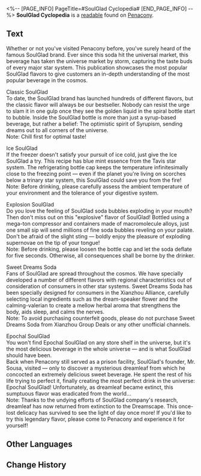 <%-- [PAGE_INFO]
PageTitle=#SoulGlad Cyclopedia#
[END_PAGE_INFO] --%>
{{Readable Infobox
|id           = 295
|partIds      = 190550
|title        = 
|image        = Item Penacony Readable 2.png
|world        = Penacony
|parts        = 1
|author       = <!--to be added-->
|description  = An advertising brochure put out by the SoulGlad company, introducing the diverse range of SoulGlad flavors to consumers.
|part1        = SoulGlad Cyclopedia
|source1      = {{cx|Source missing}}
|characters   = 
|factions     = Penacony
}}
'''SoulGlad Cyclopedia''' is a [[readable]] found on [[Penacony]].
<!--
==Location==
{{Map Embed|<map name>|<marker id>}}
-->
==Text==
Whether or not you've visited Penacony before, you've surely heard of the famous SoulGlad brand. Ever since this soda hit the universal market, this beverage has taken the universe market by storm, capturing the taste buds of every major star system. This publication showcases the most popular SoulGlad flavors to give customers an in-depth understanding of the most popular beverage in the cosmos.

Classic SoulGlad<br />
To date, the SoulGlad brand has launched hundreds of different flavors, but the classic flavor will always be our bestseller. Nobody can resist the urge to slam it in one gulp once they see the golden liquid in the spiral bottle start to bubble. Inside the SoulGlad bottle is more than just a syrup-based beverage, but rather a belief: The optimistic spirit of Syrupism, sending dreams out to all corners of the universe.<br />
Note: Chill first for optimal taste!

Ice SoulGlad<br />
If the freezer doesn't satisfy your pursuit of ice cold, just give the Ice SoulGlad a try. This recipe has blue mint essence from the Tavis star system. The refrigerating bottle cap keeps the temperature infinitesimally close to the freezing point &mdash; even if the planet you're living on scorches below a trinary star system, this SoulGlad could save you from the fire!<br />
Note: Before drinking, please carefully assess the ambient temperature of your environment and the tolerance of your digestive system.

Explosion SoulGlad<br />
Do you love the feeling of SoulGlad soda bubbles exploding in your mouth? Then don't miss out on this "explosive" flavor of SoulGlad! Bottled using a mega-ton compressor and containers made of macromolecule alloys, just one small sip will send millions of fine soda bubbles reveling on your palate. Don't be afraid of the slight sting &mdash; boldly enjoy the pleasure of exploding supernovae on the tip of your tongue!<br />
Note: Before drinking, please loosen the bottle cap and let the soda deflate for five seconds. Otherwise, all consequences shall be borne by the drinker.

Sweet Dreams Soda<br />
Fans of SoulGlad are spread throughout the cosmos. We have specially developed a number of different flavors with regional characteristics out of consideration of consumers in other star systems. Sweet Dreams Soda has been specially designed for consumers in the Xianzhou Alliance, carefully selecting local ingredients such as the dream-speaker flower and the calming-valerian to create a mellow herbal aroma that strengthens the body, aids sleep, and calms the nerves.<br />
Note: To avoid purchasing counterfeit goods, please do not purchase Sweet Dreams Soda from Xianzhou Group Deals or any other unofficial channels.

Epochal SoulGlad<br />
You won't find Epochal SoulGlad on any store shelf in the universe, but it's the most delicious beverage in the whole universe &mdash; and is what SoulGlad should have been.<br />
Back when Penacony still served as a prison facility, SoulGlad's founder, Mr. Sousa, visited &mdash; only to discover a mysterious dreamleaf from which he concocted an extremely delicious sweet beverage. He spent the rest of his life trying to perfect it, finally creating the most perfect drink in the universe: Epochal SoulGlad! Unfortunately, as dreamleaf became extinct, this sumptuous flavor was eradicated from the world...<br />
Note: Thanks to the undying efforts of SoulGlad company's research, dreamleaf has now returned from extinction to the Dreamscape. This once-lost delicacy has survived to see the light of day once more! If you'd like to try this legendary flavor, please come to Penacony and experience it for yourself!

<!--
==Trivia==
* 
-->
==Other Languages==
{{Other Languages
|en   = SoulGlad Cyclopedia
|zhs  = 苏乐达小百科
|zht  = 蘇樂達小百科
|ja   = スラーダ小百科
|ko   = 솔글래드 백과사전
|es   = Enciclopedia de FelizAlma
|fr   = La cyclopédie du Félicitâme
|ru   = Энциклопедия «Услады»
|th   = สารานุกรม SoulGlad
|vi   = Bách Khoa SoulGlad
|de   = Enzyklopädie des SeelFroh
|id   = Ensiklopedia SoulGlad
|pt   = Enciclopédia FelizAlma
}}

==Change History==
{{Change History|2.0}}